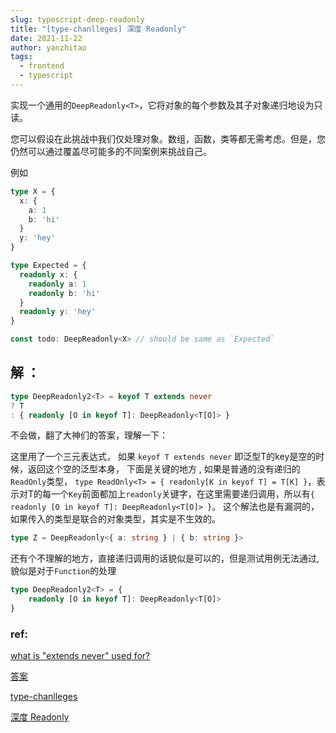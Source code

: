 ```yaml
---
slug: typescript-deep-readonly
title: "[type-chanlleges] 深度 Readonly"
date: 2021-11-22
author: yanzhitao
tags:
  - frontend
  - typescript
---
```



实现一个通用的`DeepReadonly<T>`，它将对象的每个参数及其子对象递归地设为只读。

您可以假设在此挑战中我们仅处理对象。数组，函数，类等都无需考虑。但是，您仍然可以通过覆盖尽可能多的不同案例来挑战自己。

例如

```ts
type X = { 
  x: { 
    a: 1
    b: 'hi'
  }
  y: 'hey'
}

type Expected = { 
  readonly x: { 
    readonly a: 1
    readonly b: 'hi'
  }
  readonly y: 'hey' 
}

const todo: DeepReadonly<X> // should be same as `Expected`
```

## 解 ：
```ts
type DeepReadonly2<T> = keyof T extends never
? T 
: { readonly [O in keyof T]: DeepReadonly<T[O]> }
```

不会做，翻了大神们的答案，理解一下：

这里用了一个三元表达式， 如果 `keyof T extends never` 即泛型T的key是空的时候，返回这个空的泛型本身，
下面是关键的地方 , 如果是普通的没有递归的`ReadOnly`类型， `type ReadOnly<T> = { readonly[K in keyof T] = T[K] }`，表示对T的每一个`Key`前面都加上`readonly`关键字，在这里需要递归调用，所以有`{ readonly [O in keyof T]: DeepReadonly<T[O]> }`。
这个解法也是有漏洞的，如果传入的类型是联合的对象类型，其实是不生效的。
```ts
type Z = DeepReadonly<{ a: string } | { b: string }>
```
还有个不理解的地方，直接递归调用的话貌似是可以的，但是测试用例无法通过,貌似是对于`Function`的处理
```ts
type DeepReadonly2<T> = { 
    readonly [O in keyof T]: DeepReadonly<T[O]> 
}
```



### ref:
[what is "extends never" used for?](https://stackoverflow.com/questions/68693054/what-is-extends-never-used-for/68693367)

[答案](https://github.com/type-challenges/type-challenges/issues/187)

[type-chanlleges](https://github.com/type-challenges/type-challenges/blob/master/README.zh-CN.md)

[深度 Readonly](https://github.com/type-challenges/type-challenges/blob/master/questions/9-medium-deep-readonly/README.zh-CN.md)

